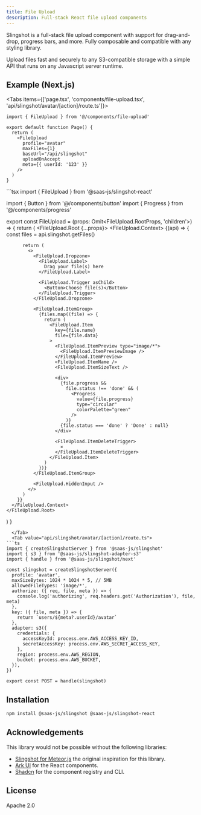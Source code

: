 ```yaml
---
title: File Upload
description: Full-stack React file upload components
---
```


Slingshot is a full-stack file upload component with support for drag-and-drop, progress bars, and more. Fully composable and compatible with any styling library.

Upload files fast and securely to any S3-compatible storage with a simple API that runs on any Javascript server runtime.

## Example (Next.js)

<Tabs items={['page.tsx', 'components/file-upload.tsx', 'api/slingshot/avatar/[action]/route.ts']}>
  <Tab value="page.tsx">
```tsx
import { FileUpload } from '@/components/file-upload'

export default function Page() {
  return (
    <FileUpload
      profile="avatar"
      maxFiles={1}
      baseUrl="/api/slingshot"
      uploadOnAccept
      meta={{ userId: '123' }}
    />
  )
}
```
  </Tab>
  <Tab value="components/file-upload.tsx">
```tsx
import { FileUpload } from '@saas-js/slingshot-react'

import { Button } from '@/components/button'
import { Progress } from '@/components/progress'

export const FileUpload = (props: Omit<FileUpload.RootProps, 'children'>) => {
  return (
    <FileUpload.Root {...props}>
      <FileUpload.Context>
        {(api) => {
          const files = api.slingshot.getFiles()

          return (
            <>
              <FileUpload.Dropzone>
                <FileUpload.Label>
                  Drag your file(s) here
                </FileUpload.Label>

                <FileUpload.Trigger asChild>
                  <Button>Choose file(s)</Button>
                </FileUpload.Trigger>
              </FileUpload.Dropzone>

              <FileUpload.ItemGroup>
                {files.map((file) => {
                  return (
                    <FileUpload.Item
                      key={file.name}
                      file={file.data}
                    >
                      <FileUpload.ItemPreview type="image/*">
                        <FileUpload.ItemPreviewImage />
                      </FileUpload.ItemPreview>
                      <FileUpload.ItemName />
                      <FileUpload.ItemSizeText />

                      <div>
                        {file.progress &&
                          file.status !== 'done' && (
                            <Progress
                              value={file.progress}
                              type="circular"
                              colorPalette="green"
                            />
                          )}
                        {file.status === 'done' ? 'Done' : null}
                      </div>

                      <FileUpload.ItemDeleteTrigger>
                        ✕
                      </FileUpload.ItemDeleteTrigger>
                    </FileUpload.Item>
                  )
                })}
              </FileUpload.ItemGroup>

              <FileUpload.HiddenInput />
            </>
          )
        }}
      </FileUpload.Context>
    </FileUpload.Root>

)
}

````
  </Tab>
  <Tab value="api/slingshot/avatar/[action]/route.ts">
```ts
import { createSlingshotServer } from '@saas-js/slingshot'
import { s3 } from '@saas-js/slingshot-adapter-s3'
import { handle } from '@saas-js/slingshot/next'

const slingshot = createSlingshotServer({
  profile: 'avatar',
  maxSizeBytes: 1024 * 1024 * 5, // 5MB
  allowedFileTypes: 'image/*',
  authorize: ({ req, file, meta }) => {
    console.log('authorizing', req.headers.get('Authorization'), file, meta)
  },
  key: ({ file, meta }) => {
    return `users/${meta?.userId}/avatar`
  },
  adapter: s3({
    credentials: {
      accessKeyId: process.env.AWS_ACCESS_KEY_ID,
      secretAccessKey: process.env.AWS_SECRET_ACCESS_KEY,
    },
    region: process.env.AWS_REGION,
    bucket: process.env.AWS_BUCKET,
  }),
})

export const POST = handle(slingshot)
````

  </Tab>
</Tabs>

## Installation

```bash
npm install @saas-js/slingshot @saas-js/slingshot-react
```

## Acknowledgements

This library would not be possible without the following libraries:

- [Slingshot for Meteor.js](https://github.com/CulturalMe/meteor-slingshot) the original inspiration for this library.
- [Ark UI](https://ark-ui.com/) for the React components.
- [Shadcn](https://ui.shadcn.com/) for the component registry and CLI.

## License

Apache 2.0
